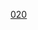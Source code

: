 {{整数
| nav_pre = Category:名数
| list name = [[:分類:名数|:分類:名数]]
| list = {{Numbers digits|20|namespace=:Category:名数}}
| num=20
}}
[[Category:名數|020]]